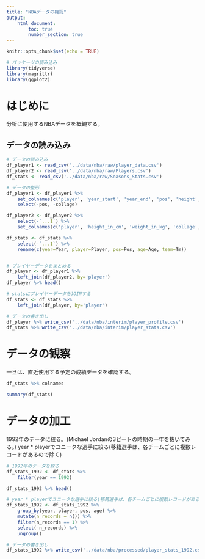 ```yaml
---
title: "NBAデータの確認"
output: 
    html_document:
        toc: true
        number_section: true
---
```


```r
knitr::opts_chunk$set(echo = TRUE)
```


```r
# パッケージの読み込み
library(tidyverse)
library(magrittr)
library(ggplot2)
```


# はじめに

分析に使用するNBAデータを概観する。

## データの読み込み

```r
# データの読み込み
df_player1 <- read_csv('../data/nba/raw/player_data.csv') 
df_player2 <- read_csv('../data/nba/raw/Players.csv')
df_stats <- read_csv('../data/nba/raw/Seasons_Stats.csv')

# データの整形
df_player1 <- df_player1 %>%
    set_colnames(c('player', 'year_start', 'year_end', 'pos', 'height', 'weight', 'birth_date', 'collage')) %>% 
    select(-pos, -collage)

df_player2 <- df_player2 %>% 
    select(-`...1`) %>% 
    set_colnames(c('player', 'height_in_cm', 'weight_in_kg', 'collage', 'born', 'birth_city', 'birth_state'))

df_stats <- df_stats %>%
    select(-`...1`) %>% 
    rename(c(year=Year, player=Player, pos=Pos, age=Age, team=Tm))


# プレイヤーデータをまとめる
df_player <- df_player1 %>% 
    left_join(df_player2, by='player')
df_player %>% head()

# statsにプレイヤーデータをJOINする
df_stats <- df_stats %>% 
    left_join(df_player, by='player')

# データの書き出し
df_player %>% write_csv('../data/nba/interim/player_profile.csv')
df_stats %>% write_csv('../data/nba/interim/player_stats.csv')
```

# データの観察

一旦は、直近使用する予定の成績データを確認する。

```r
df_stats %>% colnames
```


```r
summary(df_stats)
```

# データの加工

1992年のデータに絞る。(Michael Jordanの3ピートの時期の一年を抜いてみる。)
year * playerでユニークな選手に絞る(移籍選手は、各チームごとに複数レコードがあるので除く)

```r
# 1992年のデータを絞る
df_stats_1992 <- df_stats %>% 
    filter(year == 1992)

df_stats_1992 %>% head()

# year * playerでユニークな選手に絞る(移籍選手は、各チームごとに複数レコードがあるので除く)
df_stats_1992 <- df_stats_1992 %>% 
    group_by(year, player, pos, age) %>% 
    mutate(n_records = n()) %>% 
    filter(n_records == 1) %>% 
    select(-n_records) %>% 
    ungroup()

# データの書き出し
df_stats_1992 %>% write_csv('../data/nba/processed/player_stats_1992.csv')
```
